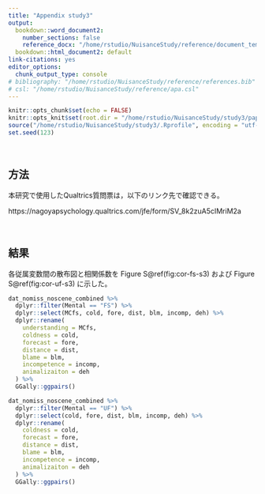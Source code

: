 ```yaml
---
title: "Appendix study3"
output:
  bookdown::word_document2: 
    number_sections: false
    reference_docx: "/home/rstudio/NuisanceStudy/reference/document_template.docx"
  bookdown::html_document2: default 
link-citations: yes
editor_options:
  chunk_output_type: console
# bibliography: "/home/rstudio/NuisanceStudy/reference/references.bib"
# csl: "/home/rstudio/NuisanceStudy/reference/apa.csl"
---
```


```r
knitr::opts_chunk$set(echo = FALSE)
knitr::opts_knit$set(root.dir = "/home/rstudio/NuisanceStudy/study3/paper")
source("/home/rstudio/NuisanceStudy/study3/.Rprofile", encoding = "utf-8")
set.seed(123)
```

<br>

## 方法 {-}

本研究で使用したQualtrics質問票は，以下のリンク先で確認できる。

https://nagoyapsychology.qualtrics.com/jfe/form/SV_8k2zuA5cIMriM2a

<!--
```r
num_male_participants <-
  dat_nomiss_noscene_combined %>%
  dplyr::filter(gender == "1") %>%
  nrow() 

num_female_participants <-
  dat_nomiss_noscene_combined %>%
  dplyr::filter(gender == "2") %>%
  nrow()

num_DO_participants_nomiss <-
  dat_nomiss_noscene_combined %>%
  dplyr::filter(act == "DO") %>%
  nrow()

num_DONT_participants_nomiss <-
  dat_nomiss_noscene_combined %>%
  dplyr::filter(act == "DONT") %>%
  nrow()

num_DO_participants_all <-
  dat_noscene_combined %>% 
  dplyr::filter(act == "DO") %>% 
  nrow()

num_DONT_participants_all <-
  dat_noscene_combined %>% 
  dplyr::filter(act == "DONT") %>% 
  nrow()

dat_nomiss_noscene_combined %>%
  dplyr::select(age) %>%
  {
    colMeans(.) ->> mean_age
    sqrt(var(.) * ((nrow(.) - 1) / nrow(.))) ->> sd_age
  }

```

400名の参加者のうち，分析に使用した有効回答者数は`r nrow(dat_nomiss_noscene_combined)`名（男性`r num_male_participants`名，女性`r num_female_participants`名，その他`r nrow(dat_nomiss_noscene_combined) - num_male_participants - num_female_participants`名）だった。また，有効回答者の平均年齢（標準偏差）は`r sprintf(mean_age, fmt = '%.2f')`歳（`r sprintf(sd_age, fmt = '%.2f')`）であった。まず，これまでの研究と同様に，同一IPアドレスからの3回目以降の回答は除外対象としたが，これに該当する回答は存在しなかった。また，シナリオ内で判断対象人物が実際に迷惑行為を実行したかどうかの操作確認の質問に対して，一度でも不正確な回答をした参加者は分析から除外した。この操作確認の正答率は，迷惑行為実行条件で`r sprintf(num_DO_participants_nomiss/num_DO_participants_all*100, fmt = '%.2f')`％（`r num_DO_participants_nomiss`/`r num_DO_participants_all`名），非実行条件で`r sprintf(num_DONT_participants_nomiss/num_DONT_participants_all*100, fmt = '%.2f')`％（`r num_DONT_participants_nomiss`/`r num_DONT_participants_all`名）であった。-->

<br>

## 結果 {-}

各従属変数間の散布図と相関係数を Figure S\@ref(fig:cor-fs-s3) および Figure S\@ref(fig:cor-uf-s3) に示した。

```r
dat_nomiss_noscene_combined %>% 
  dplyr::filter(Mental == "FS") %>% 
  dplyr::select(MCfs, cold, fore, dist, blm, incomp, deh) %>% 
  dplyr::rename(
    understanding = MCfs,
    coldness = cold,
    forecast = fore,
    distance = dist,
    blame = blm,
    incompetence = incomp,
    animalizaiton = deh
  ) %>% 
  GGally::ggpairs()
```


```r
dat_nomiss_noscene_combined %>% 
  dplyr::filter(Mental == "UF") %>% 
  dplyr::select(cold, fore, dist, blm, incomp, deh) %>% 
  dplyr::rename(
    coldness = cold,
    forecast = fore,
    distance = dist,
    blame = blm,
    incompetence = incomp,
    animalizaiton = deh
  ) %>% 
  GGally::ggpairs()
```


